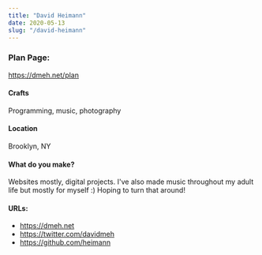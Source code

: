 ```yaml
---
title: "David Heimann"
date: 2020-05-13
slug: "/david-heimann"
---
```


### Plan Page:
https://dmeh.net/plan

#### Crafts
Programming, music, photography

#### Location
Brooklyn, NY

#### What do you make?
Websites mostly, digital projects. I've also made music throughout my adult life
but mostly for myself :) Hoping to turn that around!

#### URLs:
- https://dmeh.net
- https://twitter.com/davidmeh
- https://github.com/heimann
